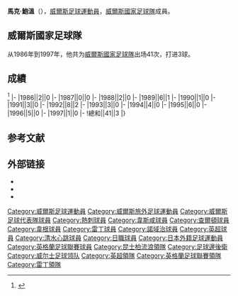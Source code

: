 {{blpsources|time=2017-01-23T13:12:53+00:00}}
{{noteTA
|G1=Football
|G2=FAcup
|G3=EPL
}}
{{Infobox football biography
|name=馬克·鮑溫<br />Mark Bowen
|image=
|fullname=Mark Rosslyn Bowen
|birth_date={{Birth date and age|1963|12|7}}
|cityofbirth=[[尼思|尼思]]
|countryofbirth=[[威爾斯|威爾斯]]
|height=
|position=[[後衛_(足球)|後衛]]
| currentclub = 
| youthyears1    = 1980–1981| youthclubs1  = [[托特纳姆热刺足球俱乐部|热刺]]
| years1 =  1981–1987 | clubs1 = [[托特纳姆热刺足球俱乐部|热刺]]  | caps1 = 17  | goals1 = 2
| years2 =  1987–1996 | clubs2 = [[诺里奇城足球俱乐部|诺里奇城]]            | caps2 = 321 | goals2 = 24
| years3 =  1996–1997 | clubs3 = [[西汉姆联足球俱乐部|西汉姆联]]      | caps3 = 17  | goals3 = 1
| years4 =  1997      | clubs4 = [[清水心跳|清水心跳]]                           | caps4 = 7   | goals4 = 3
| years5 =  1997–1999 | clubs5 = [[查尔顿竞技足球俱乐部|查尔顿]]  | caps5 = 42  | goals5 = 0
| years6 =  1999      | clubs6 = [[威根竞技足球俱乐部|威根]]        | caps6 = 7   | goals6 = 0 
| years7 =  1999      | clubs7 = [[雷丁足球俱乐部|雷丁]]                      | caps7 = 0   | goals7 = 0
| totalcaps = 411| totalgoals = 30
| nationalyears1 = 1982–1983
| nationalteam1 = [[威爾斯21歲以下足球代表隊|威爾斯U21]]
| nationalcaps1 = 3
| nationalgoals1 = 0
| nationalyears2 = 1986–1997
| nationalteam2  = [[威爾斯國家足球隊|威爾斯]]
| nationalcaps2  = 41
| nationalgoals2 = 3
| manageryears1       = 2001
| manageryears2       = 2012
| manageryears3       = 2019–2020
| managerclubs1       = [[水晶宫足球俱乐部|水晶宫]] (reserve team)
| managerclubs2       = [[女王公园巡游者足球俱乐部|女王公园巡游者]] (caretaker)
| managerclubs3       = [[雷丁足球俱乐部|雷丁]]
}}
'''馬克·鮑溫'''（{{Bd|1963年|12月7日||}}），[[威爾斯|威爾斯]][[足球|足球]][[運動員|運動員]]，[[威爾斯國家足球隊|威爾斯國家足球隊]]成員。

==威爾斯國家足球隊==
从1986年到1997年，他共为[[威爾斯國家足球隊|威爾斯國家足球隊]]出场41次，打进3球。

==成績==
<ref>{{Cite web |url=http://www.national-football-teams.com/player/16052/Mark_Bowen.html |title=National Football Teams |access-date=2017-01-23 |archive-date=2021-05-13 |archive-url=https://web.archive.org/web/20210513081553/https://www.national-football-teams.com/player/16052/Mark_Bowen.html |dead-url=no }}</ref>
{{Football player national team statistics|WAL}}
|-
|1986||2||0
|-
|1987||0||0
|-
|1988||2||0
|-
|1989||6||1
|-
|1990||1||0
|-
|1991||3||0
|-
|1992||8||2
|-
|1993||3||0
|-
|1994||4||0
|-
|1995||6||0
|-
|1996||5||0
|-
|1997||1||0
|-
!總和||41||3
|}

==参考文献==
{{Reflist}}

==外部链接==
*{{NFT player}}
*{{Soccerbase}}
*{{J.League player}}

{{Soccer-player-stub}}
{{DEFAULTSORT:Bowen, Mark}}
[[Category:威爾斯足球運動員|Category:威爾斯足球運動員]]
[[Category:威爾斯旅外足球運動員|Category:威爾斯旅外足球運動員]]
[[Category:威爾斯足球代表隊球員|Category:威爾斯足球代表隊球員]]
[[Category:熱刺球員|Category:熱刺球員]]
[[Category:韋斯咸球員|Category:韋斯咸球員]]
[[Category:查爾頓球員|Category:查爾頓球員]]
[[Category:韋根球員|Category:韋根球員]]
[[Category:雷丁球員|Category:雷丁球員]]
[[Category:諾域治球員|Category:諾域治球員]]
[[Category:英超球員|Category:英超球員]]
[[Category:清水心跳球員|Category:清水心跳球員]]
[[Category:日職球員|Category:日職球員]]
[[Category:日本外籍足球運動員|Category:日本外籍足球運動員]]
[[Category:英格蘭足球聯賽球員|Category:英格蘭足球聯賽球員]]
[[Category:昆士柏流浪領隊|Category:昆士柏流浪領隊]]
[[Category:足球邊後衛|Category:足球邊後衛]]
[[Category:威尔士足球领队|Category:威尔士足球领队]]
[[Category:英超領隊|Category:英超領隊]]
[[Category:英格蘭足球聯賽領隊|Category:英格蘭足球聯賽領隊]]
[[Category:雷丁領隊|Category:雷丁領隊]]